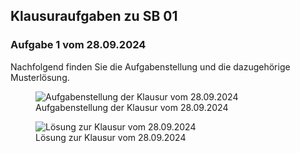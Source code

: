 ## Klausuraufgaben zu SB 01

### Aufgabe 1 vom 28.09.2024  {.unlisted}


Nachfolgend finden Sie die Aufgabenstellung und die dazugehörige Musterlösung.

![Aufgabenstellung der Klausur vom 28.09.2024](/figs/01_99_ak_2024_09_28.png){#fig-01-99-ak-2024-09-28}

![Lösung zur Klausur vom 28.09.2024](/figs/01_99_ak_2024_09_28_lsg.png){#fig-01-99-ak-2024-09-28-lsg}
